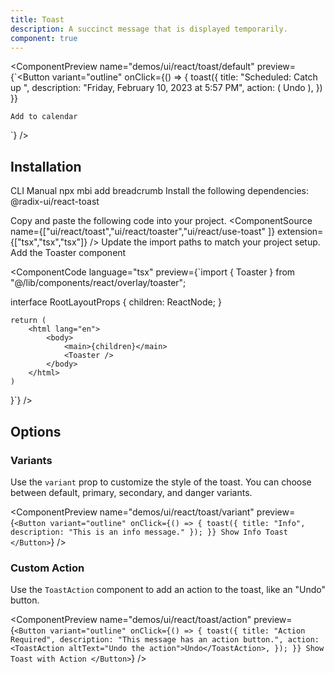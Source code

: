 ```yaml
---
title: Toast
description: A succinct message that is displayed temporarily.
component: true
---
```


<ComponentPreview
  name="demos/ui/react/toast/default"
  preview={`<Button
    variant="outline"
    onClick={() => {
        toast({
            title: "Scheduled: Catch up ",
            description: "Friday, February 10, 2023 at 5:57 PM",
            action: (
                <ToastAction altText="Goto schedule to undo">Undo</ToastAction>
            ),
        })
    }}
>
    Add to calendar
</Button>`}
/>

## Installation

<Tabs defaultValue="cli">
<TabsList>
<TabsTrigger value="cli">
CLI
</TabsTrigger>
<TabsTrigger value="manual">  
Manual
</TabsTrigger>
</TabsList>

<TabsContent value="cli">
<Bash>
<BashCommand>npx</BashCommand> mbi add breadcrumb
</Bash>
</TabsContent>

<TabsContent value="manual">
<Steps>
<Step className='flex items-center gap-2 mb-2'>Install the following dependencies:<SelectPackageManager/></Step>

<Bash>
<PackageManager/> @radix-ui/react-toast
</Bash>

  <Step>Copy and paste the following code into your project.</Step>
  <ComponentSource name={["ui/react/toast","ui/react/toaster","ui/react/use-toast" ]} extension={["tsx","tsx","tsx"]} />
  <Step>Update the import paths to match your project setup.</Step>
  <Step>Add the Toaster component</Step>
</Steps>
</TabsContent>
</Tabs>

<ComponentCode
language="tsx"
preview={`import { Toaster } from "@/lib/components/react/overlay/toaster";


interface RootLayoutProps {
    children: ReactNode;
}

    return (
        <html lang="en">
            <body>
                <main>{children}</main>
                <Toaster />
            </body>
        </html>
    )
}`}
/>

## Options

### Variants

Use the `variant` prop to customize the style of the toast. You can choose between default, primary, secondary, and danger variants.

<ComponentPreview name="demos/ui/react/toast/variant" 
preview={`<Button variant="outline" onClick={() => { toast({ title: "Info", description: "This is an info message." }); }}
    Show Info Toast
</Button>`} />

### Custom Action

Use the `ToastAction` component to add an action to the toast, like an "Undo" button.

<ComponentPreview name="demos/ui/react/toast/action" 
preview={`<Button variant="outline" onClick={() => { toast({ title: "Action Required", description: "This message has an action button.", action: <ToastAction altText="Undo the action">Undo</ToastAction>, }); }}
Show Toast with Action
</Button>`}
/>